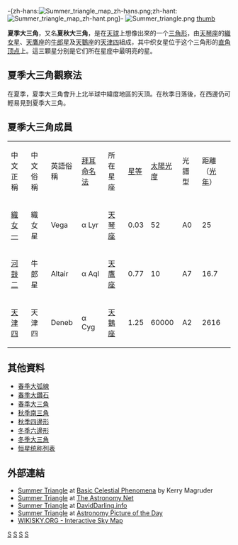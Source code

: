 {{Unreferenced|time=2021-07-29T04:39:24+00:00}}
-{zh-hans:[[File:Summer_triangle_map_zh-hans.png|thumb]];zh-hant:[[File:Summer_triangle_map_zh-hant.png|thumb]]}-
[[File:Summer_triangle.png|thumb]]
[[file:Wide-field_view_of_the_Summer_Triangle.jpg|thumb]]

'''夏季大三角'''，又名'''夏秋大三角'''，是在[[天球|天球]]上想像出來的一个[[三角形|三角形]]，由[[天琴座|天琴座]]的[[織女星|織女星]]、[[天鷹座|天鷹座]]的[[牛郎星|牛郎星]]及[[天鵝座|天鵝座]]的[[天津四|天津四]]組成，其中织女星位于这个三角形的[[直角|直角]][[頂點_(幾何)|顶点]]上。這三顆星分别是它们所在星座中最明亮的星。

==夏季大三角觀察法==
在夏季，夏季大三角會升上北半球中緯度地區的天頂。在秋季日落後，在西邊仍可輕易見到夏季大三角。

== 夏季大三角成員 ==

{|class="wikitable" border="1"
|- 
| 中文正稱 ||中文俗稱||英語俗稱||[[拜耳命名法|拜耳命名法]] ||所在星座 ||[[星等|星等]] ||[[太陽光度|太陽光度]]||光譜型||距離（[[光年|光年]]）
|- 
| [[織女一|織女一]]||織女星|| Vega ||α Lyr ||[[天琴座|天琴座]]   ||0.03|| 52          ||A0   ||25
|-
| [[河鼓二|河鼓二]]||牛郎星|| Altair ||α Aql ||[[天鷹座|天鷹座]]   ||0.77|| 10          ||A7   ||16.7
|-
| [[天津四|天津四]]||天津四|| Deneb ||α Cyg||[[天鵝座|天鵝座]]   ||1.25|| 60000       ||A2   ||2616
|}

== 其他資料 ==
* [[春季大弧線|春季大弧線]]
* [[春季大鑽石|春季大鑽石]]
* [[春季大三角|春季大三角]]
* [[秋季南三角|秋季南三角]]
* [[秋季四邊形|秋季四邊形]]
* [[冬季六邊形|冬季六邊形]]
* [[冬季大三角|冬季大三角]]
* [[恒星统称列表|恒星统称列表]]

==外部連結==
* [https://web.archive.org/web/20030823181320/http://homepage.mac.com/kvmagruder/bcp/aster/constellations/sumt.htm Summer Triangle] at [https://web.archive.org/web/20031013145549/http://homepage.mac.com/kvmagruder/bcp/ Basic Celestial Phenomena] by Kerry Magruder
* [http://www.astronomy.net/articles/24/ Summer Triangle] {{Wayback|url=http://www.astronomy.net/articles/24/ |date=20101110024100 }} at [http://www.astronomy.net/ The Astronomy Net] {{Wayback|url=http://www.astronomy.net/ |date=20101005061645 }}
* [http://www.daviddarling.info/encyclopedia/S/Summer_Triangle.html Summer Triangle] {{Wayback|url=http://www.daviddarling.info/encyclopedia/S/Summer_Triangle.html |date=20100614193635 }} at [http://www.daviddarling.info/ DavidDarling.info] {{Wayback|url=http://www.daviddarling.info/ |date=20100301105359 }}
* [http://apod.nasa.gov/apod/ap100625.html Summer Triangle] {{Wayback|url=http://apod.nasa.gov/apod/ap100625.html |date=20101024030803 }} at [http://apod.nasa.gov/apod/archivepix.html Astronomy Picture of the Day] {{Wayback|url=http://apod.nasa.gov/apod/archivepix.html |date=20110917163904 }}
*[http://server6.wikisky.org/ WIKISKY.ORG - Interactive Sky Map] {{Wayback|url=http://server6.wikisky.org/ |date=20110314220426 }}

{{模板:夏季大三角}}
[[Category:星群|S]]
[[Category:天琴座|S]]
[[Category:天鷹座|S]]
[[Category:天鵝座|S]]